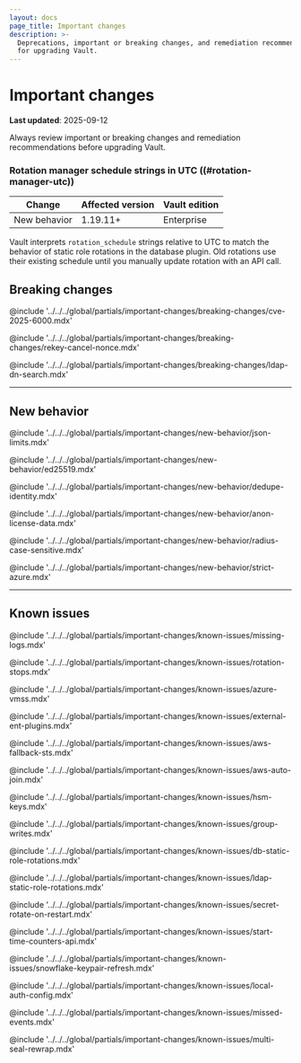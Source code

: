 ```yaml
---
layout: docs
page_title: Important changes
description: >-
  Deprecations, important or breaking changes, and remediation recommendations
  for upgrading Vault.
---
```


# Important changes

**Last updated**: 2025-09-12

Always review important or breaking changes and remediation recommendations
before upgrading Vault.


### Rotation manager schedule strings in UTC ((#rotation-manager-utc))

| Change       | Affected version | Vault edition
| ------------ | ---------------- | -------------
| New behavior | 1.19.11+         | Enterprise

Vault interprets `rotation_schedule` strings relative to UTC to match the
behavior of static role rotations in the database plugin. Old rotations use
their existing schedule until you manually update rotation with an API call.


## Breaking changes

@include '../../../global/partials/important-changes/breaking-changes/cve-2025-6000.mdx'

@include '../../../global/partials/important-changes/breaking-changes/rekey-cancel-nonce.mdx'

@include '../../../global/partials/important-changes/breaking-changes/ldap-dn-search.mdx'

---

## New behavior

@include '../../../global/partials/important-changes/new-behavior/json-limits.mdx'

@include '../../../global/partials/important-changes/new-behavior/ed25519.mdx'

@include '../../../global/partials/important-changes/new-behavior/dedupe-identity.mdx'

@include '../../../global/partials/important-changes/new-behavior/anon-license-data.mdx'

@include '../../../global/partials/important-changes/new-behavior/radius-case-sensitive.mdx'

@include '../../../global/partials/important-changes/new-behavior/strict-azure.mdx'

---

## Known issues

@include '../../../global/partials/important-changes/known-issues/missing-logs.mdx'

@include '../../../global/partials/important-changes/known-issues/rotation-stops.mdx'

@include '../../../global/partials/important-changes/known-issues/azure-vmss.mdx'

@include '../../../global/partials/important-changes/known-issues/external-ent-plugins.mdx'

@include '../../../global/partials/important-changes/known-issues/aws-fallback-sts.mdx'

@include '../../../global/partials/important-changes/known-issues/aws-auto-join.mdx'

@include '../../../global/partials/important-changes/known-issues/hsm-keys.mdx'

@include '../../../global/partials/important-changes/known-issues/group-writes.mdx'

@include '../../../global/partials/important-changes/known-issues/db-static-role-rotations.mdx'

@include '../../../global/partials/important-changes/known-issues/ldap-static-role-rotations.mdx'

@include '../../../global/partials/important-changes/known-issues/secret-rotate-on-restart.mdx'

@include '../../../global/partials/important-changes/known-issues/start-time-counters-api.mdx'

@include '../../../global/partials/important-changes/known-issues/snowflake-keypair-refresh.mdx'

@include '../../../global/partials/important-changes/known-issues/local-auth-config.mdx'

@include '../../../global/partials/important-changes/known-issues/missed-events.mdx'

@include '../../../global/partials/important-changes/known-issues/multi-seal-rewrap.mdx'